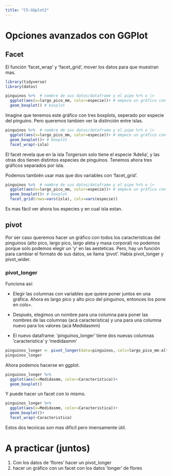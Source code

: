 ```yaml
---
title: "C5-GGplot2"
---
```


# Opciones avanzados con GGPlot

## Facet

El función 'facet_wrap' y 'facet_grid', mover los datos para que muestran mas.

```r
library(tidyverse)
library(datos)

pinguinos %>%  # nombre de sus datos/dataframe y el pipe %>% o |>
  ggplot(aes(x=largo_pico_mm, color=especie))+ # empece un gráfico con 'ggplot' y aesteticas (aes())
  geom_boxplot() # boxplot

```

Imagine que tenemos este gráfico con tres boxplots, seperado por especie del pinguino. Pero queremos tambien ver la distinción entre islas.

```r
pinguinos %>%  # nombre de sus datos/dataframe y el pipe %>% o |>
  ggplot(aes(x=largo_pico_mm, color=especie))+ # empece un gráfico con 'ggplot' y aesteticas (aes())
  geom_boxplot()+ # boxplot
  facet_wrap(~isla)
```

El facet revela que en la isla Torgerson solo tiene el especie 'Adelia', y las otras dos tienen distintos especies de pinguinos. Tenemos ahora tres gráficos separados por isla.

Podemos también usar mas que dos variables con 'facet_grid'.

```r
pinguinos %>%  # nombre de sus datos/dataframe y el pipe %>% o |>
  ggplot(aes(x=largo_pico_mm, color=especie))+ # empece un gráfico con 'ggplot' y aesteticas (aes())
  geom_boxplot()+ # boxplot
  facet_grid(rows=vars(isla), cols=vars(especie))
```

Es mas fácil ver ahora los especies y en cual isla estan.

## pivot

Por ser caso queremos hacer un gráfico con todos los características del pinguinos (alto pico, largo pico, largo aleta y masa corporal) no podemos porque solo podemos elegir un 'y' en las aesteticas. Pero, hay un función para cambiar el formato de sus datos, se llama 'pivot'. Había pivot_longer y pivot_wider.

### pivot_longer

Funciona así:

-   Elegir las columnas con variables que quiere poner juntos en una gráfica. Ahora es largo pico y alto pico del pinguinos, entonces los pone en cols=.

-   Después, elegimos un nombre para una columna para poner las nombres de las columnas (acá caracteristica) y una para una columna nuevo para los valores (acá Medidasmm)

-   El nuevo dataframe: 'pinguinos_longer' tiene dos nuevas columnas 'caracteristica' y 'medidasmm'

```r
pinguinos_longer <- pivot_longer(data=pinguinos, cols=largo_pico_mm:alto_pico_mm, names_to="Caracteristica", values_to="Medidasmm")
pinguinos_longer
```

Ahora podemos hacerse en ggplot.

```r
pinguinos_longer %>%
  ggplot(aes(x=Medidasmm, color=Caracteristica))+
  geom_boxplot()

```

Y puede hacer un facet con lo mismo.

```r
pinguinos_longer %>%
  ggplot(aes(x=Medidasmm, color=Caracteristica))+
  geom_boxplot()+
  facet_wrap(~Caracteristica)
```

Estos dos tecnicas son mas dificíl pero imensamente útil.

# A practicar (juntos)

1.  Con los datos de 'flores' hacer un pivot_longer
2.  hacer un gráfico con un facet con los datos 'longer' de flores
